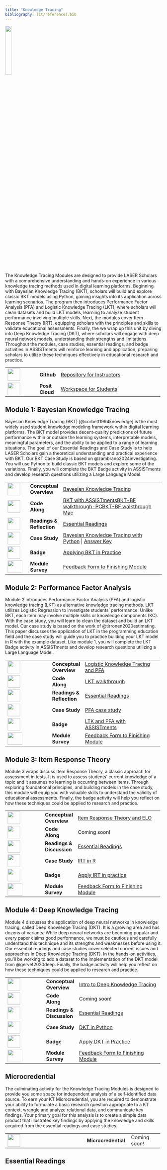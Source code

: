 ```yaml
---
title: "Knowledge Tracing"
bibliography: lit/references.bib
---
```


![](images/kt-micro.png){width="20%"}

The Knowledge Tracing Modules are designed to provide LASER Scholars with a comprehensive understanding and hands-on experience in various knowledge tracing methods used in digital learning platforms. Beginning with Bayesian Knowledge Tracing (BKT), scholars will build and explore classic BKT models using Python, gaining insights into its application across learning scenarios. The program then introduces Performance Factor Analysis (PFA) and Logistic Knowledge Tracing (LKT), where scholars will clean datasets and build LKT models, learning to analyze student performance involving multiple skills. Next, the modules cover Item Response Theory (IRT), equipping scholars with the principles and skills to validate educational assessments. Finally, the we wrap up this unit by diving into Deep Knowledge Tracing (DKT), where scholars will engage with deep neural network models, understanding their strengths and limitations. Throughout the modules, case studies, essential readings, and badge activities in ASSISTments will reinforce learning and application, preparing scholars to utilize these techniques effectively in educational research and practice.

+------------------------------------+-----------------+-----------------------------------------------------------------------------------------------------------------------+
| ![](images/github.png){width="40"} | **Github\       | [Repository for Instructors](https://github.com/laser-institute/knowledge-tracing)                                    |
|                                    | **              |                                                                                                                       |
+------------------------------------+-----------------+-----------------------------------------------------------------------------------------------------------------------+
| ![](images/posit.png){width="40"}  | **Posit Cloud** | [Workspace for Students](https://posit.cloud/spaces/493094/join?access_code=qjsumVzA0HZYgrxOSizVbVPmDs7iHYS32yUQaqDe) |
+------------------------------------+-----------------+-----------------------------------------------------------------------------------------------------------------------+

## Module 1: Bayesian Knowledge Tracing

Bayesian Knowledge Tracing (BKT) [@corbett1994knowledge] is the most widely used student knowledge modeling framework within digital learning platforms. The BKT model provides decent-quality predictions of future performance within or outside the learning systems, interpretable models, meaningful parameters, and the ability to be applied to a range of learning situations. The goal of our Essential Readings and Case Study is to help LASER Scholars gain a theoretical understanding and practical experience with BKT. Our BKT Case Study is based on @zambrano2024investigating. You will use Python to build classic BKT models and explore some of the variations. Finally, you will complete the BKT Badge activity in ASSISTments and develop research questions utilizing a Large Language Model.

+-------------------------------------------------+-------------------+--------------------------------------------------------------------------------------------------------------------------------------------------------------------------------------------------------------------------------------------------+
| ![](images/conceptual-overview.png){width="40"} | **Conceptual\     | [Bayesian Knowledge Tracing](https://laser-institute.github.io/knowledge-tracing/module-1/kt-1-conceptual-overview.html#/title-slide)                                                                                                            |
|                                                 | Overview**        |                                                                                                                                                                                                                                                  |
+-------------------------------------------------+-------------------+--------------------------------------------------------------------------------------------------------------------------------------------------------------------------------------------------------------------------------------------------+
| ![](images/code-along.png){width="40"}          | **Code Along**    | [BKT with ASSISTments](https://www.assistments.org/account/login)[BKT-BF walkthrough-PC](https://yilinliu.quarto.pub/module-1-bkt-bf-walkthrough-windows/)[BKT-BF walkthrough Mac](https://yilinliu.quarto.pub/module-1-bkt-bf-walkthrough-mac/) |
+-------------------------------------------------+-------------------+--------------------------------------------------------------------------------------------------------------------------------------------------------------------------------------------------------------------------------------------------+
| ![](images/reading.png){width="40"}             | **Readings &\     | [Essential Readings](https://yilinliu.quarto.pub/kt-introduction/#/references)                                                                                                                                                                   |
|                                                 | Reflection**      |                                                                                                                                                                                                                                                  |
+-------------------------------------------------+-------------------+--------------------------------------------------------------------------------------------------------------------------------------------------------------------------------------------------------------------------------------------------+
| ![](images/case-study.png){width="40"}          | **Case Study**    | [Bayesian Knowledge Tracing with Python](https://posit.cloud/spaces/493094/join?access_code=qjsumVzA0HZYgrxOSizVbVPmDs7iHYS32yUQaqDe) \| [Answer Key](https://yilinl.quarto.pub/intro-to-bkt/)                                                   |
+-------------------------------------------------+-------------------+--------------------------------------------------------------------------------------------------------------------------------------------------------------------------------------------------------------------------------------------------+
| ![](images/kt-badge-1.png){width="40"}          | **Badge**         | [Applying BKT in Practice](https://yilinliu.quarto.pub/module-1-applying-bkt-in-practice/)                                                                                                                                                       |
+-------------------------------------------------+-------------------+--------------------------------------------------------------------------------------------------------------------------------------------------------------------------------------------------------------------------------------------------+
| ![](images/survey.png){width="47" height="40"}  | **Module Survey** | [Feedback Form to Finishing Module](https://www.surveymonkey.com/r/KT_Mod1_July24)                                                                                                                                                               |
+-------------------------------------------------+-------------------+--------------------------------------------------------------------------------------------------------------------------------------------------------------------------------------------------------------------------------------------------+

## Module 2: Performance Factor Analysis

Module 2 introduces Performance Factor Analysis (PFA) and logistic knowledge tracing (LKT) as alternative knowledge tracing methods. LKT utilizes Logistic Regression to investigate students’ performance. Unlike BKT, each item may involve multiple skills or knowledge components (KC). With the case study, you will learn to clean the dataset and build an LKT model. Our case study is based on the work of @tirronen2020estimating. This paper discusses the application of LKT in the programming education field and the case study will guide you to practice building your LKT model in R with the example dataset. Like module 1, you will complete the LKT Badge activity in ASSISTments and develop research questions utilizing a Large Language Model.

+------------------------------------------------+-------------------+------------------------------------------------------------------------------------+
| ![](images/presentation.png){width="40"}       | **Conceptual\     | [Logistic Knowledge Tracing and PFA](https://yilinl.quarto.pub/pfa/#/title-slide)  |
|                                                | Overview**        |                                                                                    |
+------------------------------------------------+-------------------+------------------------------------------------------------------------------------+
| ![](images/code-along.png){width="40"}         | **Code Along**    | [LKT walkthrough](https://yilinliu.quarto.pub/module-2-lkt-walkthrough/)           |
+------------------------------------------------+-------------------+------------------------------------------------------------------------------------+
| ![](images/reading.png){width="40"}            | **Readings &\     | [Essential Readings](https://yilinliu.quarto.pub/kt-introduction/#/references)     |
|                                                | Reflection**      |                                                                                    |
+------------------------------------------------+-------------------+------------------------------------------------------------------------------------+
| ![](images/case-study.png){width="40"}         | **Case Study**    | [PFA case study](https://yilinliu.quarto.pub/module-2-case-study/)                 |
+------------------------------------------------+-------------------+------------------------------------------------------------------------------------+
| ![](images/kt-badge-2.png){width="40"}         | **Badge**         | [LTK and PFA with ASSISTments](https://www.assistments.org/account/login)          |
+------------------------------------------------+-------------------+------------------------------------------------------------------------------------+
| ![](images/survey.png){width="47" height="40"} | **Module Survey** | [Feedback Form to Finishing Module](https://www.surveymonkey.com/r/KT_Mod2_July24) |
+------------------------------------------------+-------------------+------------------------------------------------------------------------------------+

## Module 3: Item Response Theory

Module 3 wraps discuss Item Response Theory, a classic approach for assessment in tests. It is used to assess students’ current knowledge of a topic and it assumes no learning is occurring between items. Through exploring foundational principles, and building models in the case study, this module will equip you with valuable skills to understand the validity of educational assessments. Finally, the badge activity will help you reflect on how these techniques could be applied to research and practice.

+------------------------------------------------+-------------------+-----------------------------------------------------------------------------------------------------------------+
| ![](images/presentation.png){width="40"}       | **Conceptual\     | [Item Response Theory and ELO](https://yilinliu.quarto.pub/module-3-item-response-theory-and-elo/#/title-slide) |
|                                                | Overview**        |                                                                                                                 |
+------------------------------------------------+-------------------+-----------------------------------------------------------------------------------------------------------------+
| ![](images/code-along.png){width="40"}         | **Code Along**    | Coming soon!                                                                                                    |
+------------------------------------------------+-------------------+-----------------------------------------------------------------------------------------------------------------+
| ![](images/reading.png){width="40"}            | **Readings &\     | [Essential Readings](https://yilinliu.quarto.pub/kt-introduction/#/references)                                  |
|                                                | Discussion**      |                                                                                                                 |
+------------------------------------------------+-------------------+-----------------------------------------------------------------------------------------------------------------+
| ![](images/case-study.png){width="40"}         | **Case Study**    | [IRT in R](https://yilinliu.quarto.pub/module-3-case-study/)                                                    |
+------------------------------------------------+-------------------+-----------------------------------------------------------------------------------------------------------------+
| ![](images/kt-badge-3.png){width="40"}         | **Badge**         | [Apply IRT in practice](https://yilinliu.quarto.pub/module-3-applying-irt-in-practice/)                         |
+------------------------------------------------+-------------------+-----------------------------------------------------------------------------------------------------------------+
| ![](images/survey.png){width="47" height="40"} | **Module Survey** | [Feedback Form to Finishing Module](https://www.surveymonkey.com/r/KT_Mod3_July24)                              |
+------------------------------------------------+-------------------+-----------------------------------------------------------------------------------------------------------------+

## Module 4: Deep Knowledge Tracing

Module 4 discusses the application of deep neural networks in knowledge tracing, called Deep Knowledge Tracing (DKT). It is a growing area and has dozens of variants. While deep neural networks are becoming popular and every paper claims good performance, we must be cautious and carefully understand this technique and its strengths and weaknesses before using it. Our essential readings and case studies cover selected current issues and approaches in Deep Knowledge Tracing (DKT). In the hands-on activities, you'll be working to add a dataset to the implementation of the DKT model from @gervet2020deep. Finally, the badge activity will help you reflect on how these techniques could be applied to research and practice.

+------------------------------------------------+-------------------+------------------------------------------------------------------------------------------------------------+
| ![](images/presentation.png){width="40"}       | **Conceptual\     | [Intro to Deep Knowledge Tracing](https://yilinl.quarto.pub/module-4-deep-knowledge-tracing/#/title-slide) |
|                                                | Overview**        |                                                                                                            |
+------------------------------------------------+-------------------+------------------------------------------------------------------------------------------------------------+
| ![](images/code-along.png){width="40"}         | **Code Along**    | Coming soon!                                                                                               |
+------------------------------------------------+-------------------+------------------------------------------------------------------------------------------------------------+
| ![](images/reading.png){width="40"}            | **Readings &\     | [Essential Readings](https://yilinliu.quarto.pub/kt-introduction/#/references)                             |
|                                                | Discussion**      |                                                                                                            |
+------------------------------------------------+-------------------+------------------------------------------------------------------------------------------------------------+
| ![](images/case-study.png){width="40"}         | **Case Study**    | [DKT in Python](https://yilinliu.quarto.pub/kt-4-case-study/)                                              |
+------------------------------------------------+-------------------+------------------------------------------------------------------------------------------------------------+
| ![](images/kt-badge-4.png){width="40"}         | **Badge**         | [Apply DKT in Practice](https://yilinliu.quarto.pub/module-4-apply-dkt-in-researchpractice/)               |
+------------------------------------------------+-------------------+------------------------------------------------------------------------------------------------------------+
| ![](images/survey.png){width="47" height="40"} | **Module Survey** | [Feedback Form to Finishing Module](https://www.surveymonkey.com/r/KT_Mod4_July24)                         |
+------------------------------------------------+-------------------+------------------------------------------------------------------------------------------------------------+

## Microcredential

The culminating activity for the Knowledge Tracing Modules is designed to provide you some space for independent analysis of a self-identified data source. To earn your KT Microcredential, you are required to demonstrate your ability to formulate a basic research question appropriate to a KT context, wrangle and analyze relational data, and communicate key findings. Your primary goal for this analysis is to create a simple data product that illustrates key findings by applying the knowledge and skills acquired from the essential readings and case studies.

+--------------------------------------+---------------------+---------------+
| ![](images/kt-micro.png){width="40"} | **Microcredential** | Coming soon!  |
+--------------------------------------+---------------------+---------------+

## Essential Readings

